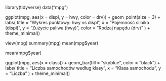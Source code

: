 library(tidyverse)
data("mpg")

ggplot(mpg, aes(x = displ, y = hwy, color = drv)) +
  geom_point(size = 3) + 
  labs(
    title = "Wykres punktowy: hwy vs displ",
    x = "Pojemność silnika (displ)",
    y = "Zużycie paliwa (hwy)",
    color = "Rodzaj napędu (drv)"
  ) +
  theme_minimal()
  


view(mpg)
summary(mpg)
mean(mpg$year)

  

mean(mpg$year)



ggplot(mpg, aes(x = class)) +
  geom_bar(fill = "skyblue", color = "black") +
  labs(
    title = "Liczba samochodów według klasy",
    x = "Klasa samochodu",
    y = "Liczba"
  ) +
  theme_minimal()


